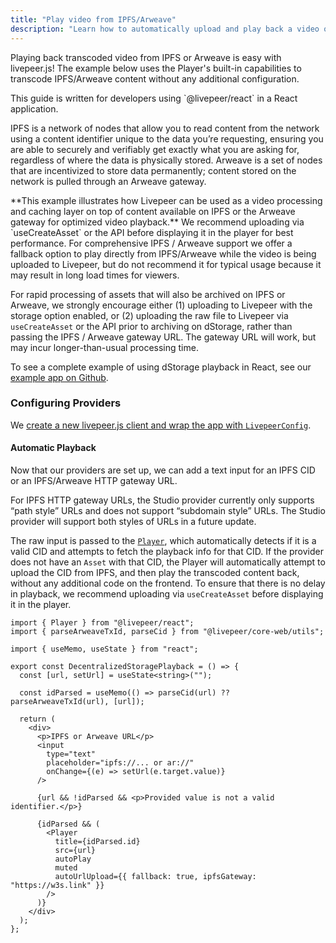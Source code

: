 ```yaml
---
title: "Play video from IPFS/Arweave"
description: "Learn how to automatically upload and play back a video on IPFS and Arweave with livepeer.js"
---
```


Playing back transcoded video from IPFS or Arweave is easy with livepeer.js! The example below uses the Player's built-in capabilities to transcode IPFS/Arweave content without any additional configuration.

<Info>
  This guide is written for developers using `@livepeer/react` in a React
  application.
</Info>

IPFS is a network of nodes that allow you to read content from the network using a content identifier unique to the data you’re requesting, ensuring you are able to securely and verifiably get exactly what you are asking for, regardless of where the data is physically stored. Arweave is a set of nodes that are incentivized to store data permanently; content stored on the network is pulled through an Arweave gateway.

<Warning>
  **This example illustrates how Livepeer can be used as a video processing and
  caching layer on top of content available on IPFS or the Arweave gateway for
  optimized video playback.** We recommend uploading via `useCreateAsset` or
  the API before displaying it in the player for best performance. For
  comprehensive IPFS / Arweave support we offer a fallback option to play
  directly from IPFS/Arweave while the video is being uploaded to Livepeer, but
  do not recommend it for typical usage because it may result in long load times
  for viewers.
</Warning>

For rapid processing of assets that will also be archived on IPFS or
Arweave, we strongly encourage either (1) uploading to Livepeer with the storage option enabled,
or (2) uploading the raw file to Livepeer via `useCreateAsset` or the API
prior to archiving on dStorage, rather than passing the IPFS / Arweave gateway
URL. The gateway URL will work, but may incur longer-than-usual processing
time.

To see a complete example of using dStorage playback in React, see our
[example app on
Github](https://github.com/suhailkakar/livepeer-dStorage-playback).

### Configuring Providers

We [create a new livepeer.js client and wrap the app with `LivepeerConfig`](/sdks/livepeer-js/getting-started).

#### Automatic Playback

Now that our providers are set up, we can add a text input for an IPFS CID or an IPFS/Arweave HTTP gateway URL.

<Info>
  For IPFS HTTP gateway URLs, the Studio provider currently only supports “path
  style” URLs and does not support “subdomain style” URLs. The Studio provider
  will support both styles of URLs in a future update.
</Info>

The raw input is passed to the [`Player`](/sdks/livepeer-js/Player), which automatically detects if it is a valid CID and attempts
to fetch the playback info for that CID. If the provider does not have an `Asset` with that CID, the Player will automatically attempt
to upload the CID from IPFS, and then play the transcoded content back, without any additional code on the frontend. To ensure that there is no delay in playback, we recommend uploading via `useCreateAsset` before displaying it in the player.

```tsx DecentralizedStoragePlayback.tsx
import { Player } from "@livepeer/react";
import { parseArweaveTxId, parseCid } from "@livepeer/core-web/utils";

import { useMemo, useState } from "react";

export const DecentralizedStoragePlayback = () => {
  const [url, setUrl] = useState<string>("");

  const idParsed = useMemo(() => parseCid(url) ?? parseArweaveTxId(url), [url]);

  return (
    <div>
      <p>IPFS or Arweave URL</p>
      <input
        type="text"
        placeholder="ipfs://... or ar://"
        onChange={(e) => setUrl(e.target.value)}
      />

      {url && !idParsed && <p>Provided value is not a valid identifier.</p>}

      {idParsed && (
        <Player
          title={idParsed.id}
          src={url}
          autoPlay
          muted
          autoUrlUpload={{ fallback: true, ipfsGateway: "https://w3s.link" }}
        />
      )}
    </div>
  );
};
```
